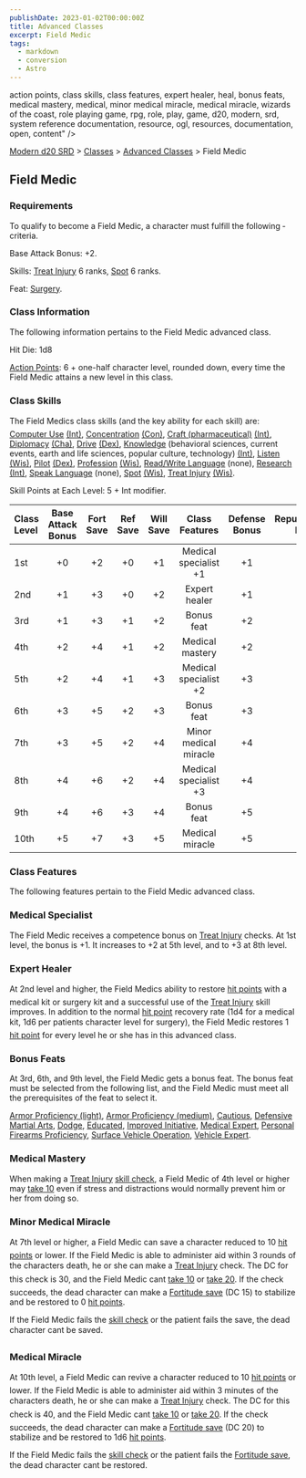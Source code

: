 ```yaml
---
publishDate: 2023-01-02T00:00:00Z
title: Advanced Classes
excerpt: Field Medic
tags:
  - markdown
  - conversion
  - Astro
---
```


action points, class skills, class features, expert healer, heal, bonus feats, medical mastery, medical, minor medical miracle, medical miracle, wizards of the coast, role playing game, rpg, role, play, game, d20, modern, srd, system reference documentation, resource, ogl, resources, documentation, open, content" />

[Modern d20 SRD](/#modernD20) > [Classes](modern-d20-srd-classes-index) > [Advanced Classes](modern-d20-srd-classes-advanced-index) > Field Medic

## Field Medic

### Requirements

To qualify to become a Field Medic, a character must fulfill the following ­criteria.

Base Attack Bonus: +2.

Skills: [Treat Injury](modern-d20-srd-skills-treat-injury) 6 ranks, [Spot](modern-d20-srd-skills-spot) 6 ranks.

Feat: [Surgery](modern-d20-srd-feats-surgery).

### Class Information

The following information pertains to the Field Medic advanced class.

Hit Die: 1d8

[Action Points](modern-d20-srd-basics-action-points): 6 + one-half character level, rounded down, every time the Field Medic attains a new level in this class.

### Class Skills

The Field Medics class skills (and the key ability for each skill) are: [Computer Use](modern-d20-srd-skills-computer-use) [(Int)](modern-d20-srd-basics-ability-scores), [Concentration](modern-d20-srd-skills-concentration) [(Con)](modern-d20-srd-basics-ability-scores), [Craft (pharmaceutical)](modern-d20-srd-skills-craft-pharmaceutical) [(Int)](modern-d20-srd-basics-ability-scores), [Diplomacy](modern-d20-srd-skills-diplomacy) [(Cha)](modern-d20-srd-basics-ability-scores), [Drive](modern-d20-srd-skills-drive) [(Dex)](modern-d20-srd-basics-ability-scores), [Knowledge](modern-d20-srd-skills-knowledge) (behavioral sciences, current events, earth and life sciences, popular culture, technology) [(Int)](modern-d20-srd-basics-ability-scores), [Listen](modern-d20-srd-skills-listen) [(Wis)](modern-d20-srd-basics-ability-scores), [Pilot](modern-d20-srd-skills-pilot) [(Dex)](modern-d20-srd-basics-ability-scores), [Profession](modern-d20-srd-skills-profession) [(Wis)](modern-d20-srd-basics-ability-scores), [Read/Write Language](modern-d20-srd-skills-read-write-language) (none), [Research](modern-d20-srd-skills-research) [(Int)](modern-d20-srd-basics-ability-scores), [Speak Language](modern-d20-srd-skills-speak-language) (none), [Spot](modern-d20-srd-skills-spot) [(Wis)](modern-d20-srd-basics-ability-scores), [Treat Injury](modern-d20-srd-skills-treat-injury) [(Wis)](modern-d20-srd-basics-ability-scores).

Skill Points at Each Level: 5 + Int modifier.

| Class Level | Base Attack Bonus | Fort Save | Ref Save | Will Save |    Class Features     | Defense Bonus | Reputation Bonus |
| :---------- | :---------------: | :-------: | :------: | :-------: | :-------------------: | :-----------: | ---------------: |
| 1st         |        +0         |    +2     |    +0    |    +1     | Medical specialist +1 |      +1       |               +1 |
| 2nd         |        +1         |    +3     |    +0    |    +2     |     Expert healer     |      +1       |               +1 |
| 3rd         |        +1         |    +3     |    +1    |    +2     |      Bonus feat       |      +2       |               +1 |
| 4th         |        +2         |    +4     |    +1    |    +2     |    Medical mastery    |      +2       |               +2 |
| 5th         |        +2         |    +4     |    +1    |    +3     | Medical specialist +2 |      +3       |               +2 |
| 6th         |        +3         |    +5     |    +2    |    +3     |      Bonus feat       |      +3       |               +2 |
| 7th         |        +3         |    +5     |    +2    |    +4     | Minor medical miracle |      +4       |               +3 |
| 8th         |        +4         |    +6     |    +2    |    +4     | Medical specialist +3 |      +4       |               +3 |
| 9th         |        +4         |    +6     |    +3    |    +4     |      Bonus feat       |      +5       |               +3 |
| 10th        |        +5         |    +7     |    +3    |    +5     |    Medical miracle    |      +5       |               +4 |

### Class Features

The following features pertain to the Field Medic advanced class.

### Medical Specialist

The Field Medic receives a competence bonus on [Treat Injury](modern-d20-srd-skills-treat-injury) checks. At 1st level, the bonus is +1. It increases to +2 at 5th level, and to +3 at 8th level.

### Expert Healer

At 2nd level and higher, the Field Medics ability to restore [hit points](modern-d20-srd-combat-hit-points) with a medical kit or surgery kit and a successful use of the [Treat Injury](modern-d20-srd-skills-treat-injury) skill improves. In addition to the normal [hit point](modern-d20-srd-combat-hit-points) recovery rate (1d4 for a medical kit, 1d6 per patients character level for surgery), the Field Medic restores 1 [hit point](modern-d20-srd-combat-hit-points) for every level he or she has in this advanced class.

### Bonus Feats

At 3rd, 6th, and 9th level, the Field Medic gets a bonus feat. The bonus feat must be selected from the following list, and the Field Medic must meet all the prerequisites of the feat to select it.

[Armor Proficiency (light)](modern-d20-srd-feats-armor-proficiency-light), [Armor Proficiency (medium)](modern-d20-srd-feats-armor-proficiency-medium), [Cautious](modern-d20-srd-feats-cautious), [Defensive Martial Arts](modern-d20-srd-feats-defensive-martial-arts), [Dodge](modern-d20-srd-feats-dodge), [Educated](modern-d20-srd-feats-educated),
[Improved Initiative](modern-d20-srd-feats-improved-initiative), [Medical Expert](modern-d20-srd-feats-medical-expert), [Personal Firearms Proficiency](modern-d20-srd-feats-personal-firearms-proficiency), [Surface Vehicle Operation](modern-d20-srd-feats-surface-vehicle-operation), [Vehicle Expert](modern-d20-srd-feats-vehicle-expert).

### Medical Mastery

When making a [Treat Injury](modern-d20-srd-skills-treat-injury) [skill check](modern-d20-srd-skills-skill-basics-php#skill-check-index), a Field Medic of 4th level or higher may [take 10](modern-d20-srd-skills-skill-basics-php#take10-index) even if stress and distractions would normally prevent him or her from doing so.

### Minor Medical Miracle

At 7th level or higher, a Field Medic can save a character reduced to 10 [hit points](modern-d20-srd-combat-hit-points) or lower. If the Field Medic is able to administer aid within 3 rounds of the characters death, he or she can make a [Treat Injury](modern-d20-srd-skills-treat-injury) check. The DC for this check is 30, and the Field Medic cant [take 10](modern-d20-srd-skills-skill-basics-php#take10-index) or [take 20](modern-d20-srd-skills-skill-basics-php#take20-index). If the check succeeds, the dead character can make a [Fortitude save](modern-d20-srd-basics-saving-throws) (DC 15) to stabilize and be restored to 0 [hit points](modern-d20-srd-combat-hit-points).

If the Field Medic fails the [skill check](modern-d20-srd-skills-skill-basics-php#skill-check-index) or the patient fails the save, the dead character cant be saved.

### Medical Miracle

At 10th level, a Field Medic can revive a character reduced to 10 [hit points](modern-d20-srd-combat-hit-points) or lower. If the Field Medic is able to administer aid within 3 minutes of the characters death, he or she can make a [Treat Injury](modern-d20-srd-skills-treat-injury) check. The DC for this check is 40, and the Field Medic cant [take 10](modern-d20-srd-skills-skill-basics-php#take10-index) or [take 20](modern-d20-srd-skills-skill-basics-php#take20-index). If the check succeeds, the dead character can make a [Fortitude save](modern-d20-srd-basics-saving-throws) (DC 20) to stabilize and be restored to 1d6 [hit points](modern-d20-srd-combat-hit-points).

If the Field Medic fails the [skill check](modern-d20-srd-skills-skill-basics-php#skill-check-index) or the patient fails the [Fortitude save](modern-d20-srd-basics-saving-throws), the dead character cant be restored.
